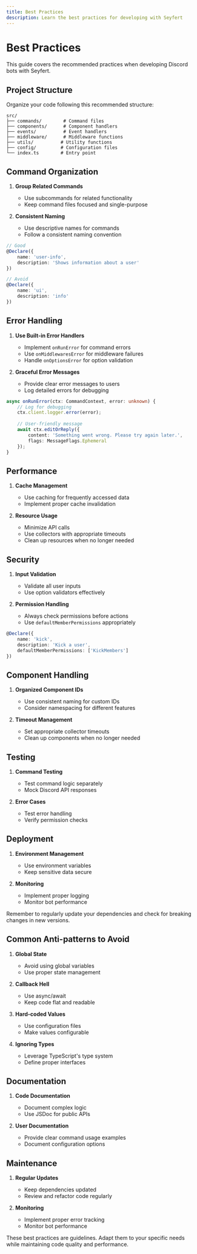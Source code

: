 ```yaml
---
title: Best Practices
description: Learn the best practices for developing with Seyfert
---
```


# Best Practices

This guide covers the recommended practices when developing Discord bots with Seyfert.

## Project Structure

Organize your code following this recommended structure:

```
src/
├── commands/        # Command files
├── components/      # Component handlers
├── events/          # Event handlers
├── middleware/      # Middleware functions
├── utils/          # Utility functions
├── config/         # Configuration files
└── index.ts        # Entry point
```

## Command Organization

1. **Group Related Commands**
   - Use subcommands for related functionality
   - Keep command files focused and single-purpose

2. **Consistent Naming**
   - Use descriptive names for commands
   - Follow a consistent naming convention

```ts
// Good
@Declare({
    name: 'user-info',
    description: 'Shows information about a user'
})

// Avoid
@Declare({
    name: 'ui',
    description: 'info'
})
```

## Error Handling

1. **Use Built-in Error Handlers**
   - Implement `onRunError` for command errors
   - Use `onMiddlewaresError` for middleware failures
   - Handle `onOptionsError` for option validation

2. **Graceful Error Messages**
   - Provide clear error messages to users
   - Log detailed errors for debugging

```ts
async onRunError(ctx: CommandContext, error: unknown) {
    // Log for debugging
    ctx.client.logger.error(error);
    
    // User-friendly message
    await ctx.editOrReply({
        content: 'Something went wrong. Please try again later.',
        flags: MessageFlags.Ephemeral
    });
}
```

## Performance

1. **Cache Management**
   - Use caching for frequently accessed data
   - Implement proper cache invalidation

2. **Resource Usage**
   - Minimize API calls
   - Use collectors with appropriate timeouts
   - Clean up resources when no longer needed

## Security

1. **Input Validation**
   - Validate all user inputs
   - Use option validators effectively

2. **Permission Handling**
   - Always check permissions before actions
   - Use `defaultMemberPermissions` appropriately

```ts
@Declare({
    name: 'kick',
    description: 'Kick a user',
    defaultMemberPermissions: ['KickMembers']
})
```

## Component Handling

1. **Organized Component IDs**
   - Use consistent naming for custom IDs
   - Consider namespacing for different features

2. **Timeout Management**
   - Set appropriate collector timeouts
   - Clean up components when no longer needed

## Testing

1. **Command Testing**
   - Test command logic separately
   - Mock Discord API responses

2. **Error Cases**
   - Test error handling
   - Verify permission checks

## Deployment

1. **Environment Management**
   - Use environment variables
   - Keep sensitive data secure

2. **Monitoring**
   - Implement proper logging
   - Monitor bot performance

<Callout type="tip">
Remember to regularly update your dependencies and check for breaking changes in new versions.
</Callout>

## Common Anti-patterns to Avoid

1. **Global State**
   - Avoid using global variables
   - Use proper state management

2. **Callback Hell**
   - Use async/await
   - Keep code flat and readable

3. **Hard-coded Values**
   - Use configuration files
   - Make values configurable

4. **Ignoring Types**
   - Leverage TypeScript's type system
   - Define proper interfaces

## Documentation

1. **Code Documentation**
   - Document complex logic
   - Use JSDoc for public APIs

2. **User Documentation**
   - Provide clear command usage examples
   - Document configuration options

## Maintenance

1. **Regular Updates**
   - Keep dependencies updated
   - Review and refactor code regularly

2. **Monitoring**
   - Implement proper error tracking
   - Monitor bot performance

<Callout>
These best practices are guidelines. Adapt them to your specific needs while maintaining code quality and performance.
</Callout> 